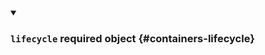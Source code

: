 
<details className="config-field" data-expandable="false" open>
<summary>

### `lifecycle` <span class="config-field-required" data-required="false">required</span> <span class="config-field-type">object</span> <span class="config-field-default"></span> <span class="config-field-enum"></span> {#containers-lifecycle}



</summary>



</details>
